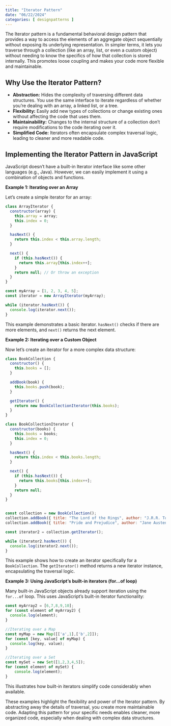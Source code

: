 ```yaml
---
title: "Iterator Pattern"
date: "06/22/2024"
categories: [ designpatterns ]
---
```


The Iterator pattern is a fundamental behavioral design pattern that provides a way to access the elements of an aggregate object sequentially without exposing its underlying representation.  In simpler terms, it lets you traverse through a collection (like an array, list, or even a custom object) without needing to know the specifics of how that collection is stored internally. This promotes loose coupling and makes your code more flexible and maintainable.

## Why Use the Iterator Pattern?

* **Abstraction:**  Hides the complexity of traversing different data structures.  You use the same interface to iterate regardless of whether you're dealing with an array, a linked list, or a tree.
* **Flexibility:** Easily add new types of collections or change existing ones without affecting the code that uses them.
* **Maintainability:**  Changes to the internal structure of a collection don't require modifications to the code iterating over it.
* **Simplified Code:**  Iterators often encapsulate complex traversal logic, leading to cleaner and more readable code.

## Implementing the Iterator Pattern in JavaScript

JavaScript doesn't have a built-in Iterator interface like some other languages (e.g., Java). However, we can easily implement it using a combination of objects and functions.

**Example 1: Iterating over an Array**

Let's create a simple iterator for an array:

```javascript
class ArrayIterator {
  constructor(array) {
    this.array = array;
    this.index = 0;
  }

  hasNext() {
    return this.index < this.array.length;
  }

  next() {
    if (this.hasNext()) {
      return this.array[this.index++];
    }
    return null; // Or throw an exception
  }
}

const myArray = [1, 2, 3, 4, 5];
const iterator = new ArrayIterator(myArray);

while (iterator.hasNext()) {
  console.log(iterator.next());
}
```

This example demonstrates a basic iterator.  `hasNext()` checks if there are more elements, and `next()` returns the next element.


**Example 2: Iterating over a Custom Object**

Now let's create an iterator for a more complex data structure:

```javascript
class BookCollection {
  constructor() {
    this.books = [];
  }

  addBook(book) {
    this.books.push(book);
  }

  getIterator() {
    return new BookCollectionIterator(this.books);
  }
}

class BookCollectionIterator {
  constructor(books) {
    this.books = books;
    this.index = 0;
  }

  hasNext() {
    return this.index < this.books.length;
  }

  next() {
    if (this.hasNext()) {
      return this.books[this.index++];
    }
    return null;
  }
}


const collection = new BookCollection();
collection.addBook({ title: "The Lord of the Rings", author: "J.R.R. Tolkien" });
collection.addBook({ title: "Pride and Prejudice", author: "Jane Austen" });

const iterator2 = collection.getIterator();

while (iterator2.hasNext()) {
  console.log(iterator2.next());
}

```

This example shows how to create an iterator specifically for a `BookCollection`.  The `getIterator()` method returns a new iterator instance, encapsulating the traversal logic.


**Example 3: Using JavaScript's built-in iterators (for...of loop)**

Many built-in JavaScript objects already support iteration using the `for...of` loop.  This uses JavaScript's built-in iterator functionality:

```javascript
const myArray2 = [6,7,8,9,10];
for (const element of myArray2) {
  console.log(element);
}

//Iterating over a Map
const myMap = new Map([['a',1],['b',2]]);
for (const [key, value] of myMap) {
  console.log(key, value);
}

//Iterating over a Set
const mySet = new Set([1,2,3,4,5]);
for (const element of mySet) {
    console.log(element);
}
```

This illustrates how built-in iterators simplify code considerably when available.


These examples highlight the flexibility and power of the Iterator pattern. By abstracting away the details of traversal, you create more maintainable code. Adapting this pattern for your specific needs enables cleaner, more organized code, especially when dealing with complex data structures.

